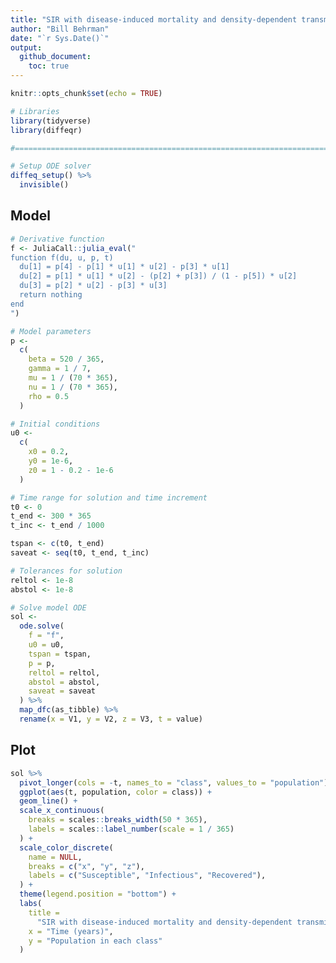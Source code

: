 ```yaml
---
title: "SIR with disease-induced mortality and density-dependent transmission"
author: "Bill Behrman"
date: "`r Sys.Date()`"
output: 
  github_document:
    toc: true
---
```


```r
knitr::opts_chunk$set(echo = TRUE)
```

```r
# Libraries
library(tidyverse)
library(diffeqr)

#===============================================================================

# Setup ODE solver
diffeq_setup() %>% 
  invisible()
```

## Model

```r
# Derivative function
f <- JuliaCall::julia_eval("
function f(du, u, p, t)
  du[1] = p[4] - p[1] * u[1] * u[2] - p[3] * u[1]
  du[2] = p[1] * u[1] * u[2] - (p[2] + p[3]) / (1 - p[5]) * u[2]
  du[3] = p[2] * u[2] - p[3] * u[3]
  return nothing
end
")

# Model parameters
p <- 
  c(
    beta = 520 / 365,
    gamma = 1 / 7,
    mu = 1 / (70 * 365),
    nu = 1 / (70 * 365),
    rho = 0.5
  )

# Initial conditions
u0 <- 
  c(
    x0 = 0.2,
    y0 = 1e-6,
    z0 = 1 - 0.2 - 1e-6
  )

# Time range for solution and time increment
t0 <- 0
t_end <- 300 * 365
t_inc <- t_end / 1000

tspan <- c(t0, t_end)
saveat <- seq(t0, t_end, t_inc)

# Tolerances for solution
reltol <- 1e-8
abstol <- 1e-8

# Solve model ODE
sol <- 
  ode.solve(
    f = "f", 
    u0 = u0,
    tspan = tspan,
    p = p,
    reltol = reltol,
    abstol = abstol,
    saveat = saveat
  ) %>%
  map_dfc(as_tibble) %>% 
  rename(x = V1, y = V2, z = V3, t = value)
```

## Plot

```r
sol %>% 
  pivot_longer(cols = -t, names_to = "class", values_to = "population") %>% 
  ggplot(aes(t, population, color = class)) +
  geom_line() +
  scale_x_continuous(
    breaks = scales::breaks_width(50 * 365),
    labels = scales::label_number(scale = 1 / 365)
  ) +
  scale_color_discrete(
    name = NULL,
    breaks = c("x", "y", "z"),
    labels = c("Susceptible", "Infectious", "Recovered"),
  ) +
  theme(legend.position = "bottom") +
  labs(
    title = 
      "SIR with disease-induced mortality and density-dependent transmission",
    x = "Time (years)",
    y = "Population in each class"
  )
```
